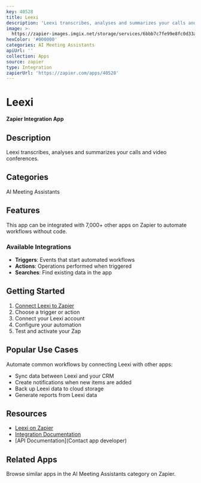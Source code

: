 ```yaml
---
key: 40528
title: Leexi
description: 'Leexi transcribes, analyses and summarizes your calls and video conferences.'
image: >-
  https://zapier-images.imgix.net/storage/services/6bbb7c7fe99e8fc0d33a398c5e1ff9f9.png?auto=format%2Ccompress&ixlib=python-3.0.0&q=50
hexColor: '#000000'
categories: AI Meeting Assistants
apiUrl: ''
collection: Apps
source: zapier
type: Integration
zapierUrl: 'https://zapier.com/apps/40528'
---
```

# Leexi

**Zapier Integration App**

## Description

Leexi transcribes, analyses and summarizes your calls and video conferences.

## Categories

AI Meeting Assistants

## Features

This app can be integrated with 7,000+ other apps on Zapier to automate workflows without code.

### Available Integrations

- **Triggers**: Events that start automated workflows
- **Actions**: Operations performed when triggered
- **Searches**: Find existing data in the app

## Getting Started

1. [Connect Leexi to Zapier](https://zapier.com/apps/40528)
2. Choose a trigger or action
3. Connect your Leexi account
4. Configure your automation
5. Test and activate your Zap

## Popular Use Cases

Automate common workflows by connecting Leexi with other apps:

- Sync data between Leexi and your CRM
- Create notifications when new items are added
- Back up Leexi data to cloud storage
- Generate reports from Leexi data

## Resources

- [Leexi on Zapier](https://zapier.com/apps/40528)
- [Integration Documentation](https://zapier.com/apps/40528/integrations)
- [API Documentation](Contact app developer)

## Related Apps

Browse similar apps in the AI Meeting Assistants category on Zapier.
